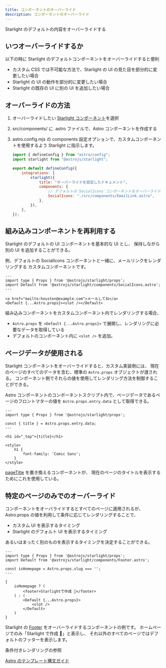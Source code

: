 ```yaml
---
title: コンポーネントのオーバーライド
description: コンポーネントのオーバーライド
---
```



Starlight のデフォルトの内容をオーバーライドする

## いつオーバーライドするか

以下の時に Starlight のデフォルトコンポーネントをオーバーライドすると便利

-   カスタム CSS では不可能な方法で、Starlight の UI の見た目を部分的に変更したい場合
-   Starlight の UI の動作を部分的に変更したい場合
-   Starlight の既存の UI に別の UI を追加したい場合

## オーバーライドの方法

<Steps>

1.  オーバーライドしたい [Starlight コンポーネント](https://starlight.astro.build/ja/reference/overrides/)を選択

1.  src/components/ に .astro ファイルで、Astro コンポーネントを作成する

1.  astro.config.mjs の components 設定オプションで、カスタムコンポーネントを使用するよう Starlight に指示します。

    ```js title="astro.config.mjs" {8-10}
    import { defineConfig } from "astro/config";
    import starlight from "@astrojs/starlight";

    export default defineConfig({
        integrations: [
            starlight({
                title: "オーバーライドを設定したドキュメント",
                components: {
                    // デフォルトの`SocialIcons`コンポーネントをオーバーライドします。
                    SocialIcons: "./src/components/EmailLink.astro",
                },
            }),
        ],
    });
    ```

</Steps>

## 組み込みコンポーネントを再利用する

Starlight のデフォルトの UI コンポーネントを基本的な UI とし、
保持しながら別の UI を追加することができる。

例、デフォルトの SocialIcons コンポーネントと一緒に、メールリンクをレンダリングする
カスタムコンポーネントです。

```astro title="src/components/EmailLink.astro" {3, 7}
---
import type { Props } from '@astrojs/starlight/props';
import Default from '@astrojs/starlight/components/SocialIcons.astro';
---

<a href="mailto:houston@example.com">メールしてね</a>
<Default {...Astro.props}><slot /></Default>

```

組み込みコンポーネントをカスタムコンポーネント内でレンダリングする場合、

-   `Astro.props` を `<Default {...Astro.props}>` で展開し、レンダリングに必要なデータを取得している
-   デフォルトのコンポーネント内に `<slot />` を追加。

## ページデータが使用される

Starlight コンポーネントをオーバーライドすると、カスタム実装側には、
現在のページのすべてのデータを含む、標準の `Astro.props` オブジェクトが渡される。
コンポーネント側でそれらの値を使用してレンダリング方法を制御することができる。

Astro コンポーネントのコンポーネントスクリプト内で、ページデータであるページのフロントマターの値を
`Astro.props.entry.data` として取得できる。

```astro title=""src/components/Title.astro /title/ {4}
---
import type { Props } from '@astrojs/starlight/props';

const { title } = Astro.props.entry.data;
---

<h1 id="_top">{title}</h1>

<style>
    h1 {
        font-family: 'Comic Sans';
    }
</style>

```

[pageTitle](https://starlight.astro.build/ja/reference/overrides/#pagetitle) を置き換えるコンポーネントが、
現在のページのタイトルを表示するためにこれを使用している。

## 特定のページのみでのオーバーライド

コンポーネントをオーバライドするとすべてのページに適用されるが、
Astro.props の値を利用して条件に応じてレンダリングすることで、

-   カスタム UI を表示するタイミング
-   Starlight のデフォルト UI を表示するタイミング

あるいはまったく別のものを表示するタイミングを決定することができる。

```astro title="src/components/ConditionalFooter.astro"
---
import type { Props } from '@astrojs/starlight/props';
import Default from '@astrojs/starlight/components/Footer.astro';

const isHomepage = Astro.props.slug === '';
---

{
    isHomepage ? (
        <footer>Starlightで作成 🌟</footer>
    ) : (
        <Default {...Astro.props}>
            <slot />
        </Default>
    )
}
```

Starlight の [Footer](https://starlight.astro.build/ja/reference/overrides/#footer)
をオーバーライドするコンポーネントの例です。
ホームページでのみ「Starlight で作成 🌟」と表示し、
それ以外のすべてのページではデフォルトのフッターを表示します。

条件付きレンダリングの参照

[Astro のテンプレート構文ガイド](https://docs.astro.build/ja/basics/astro-syntax/#%E5%8B%95%E7%9A%84html)
